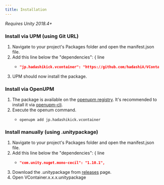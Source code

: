 ```yaml
---
title: Installation
---
```


*Requires Unity 2018.4+*

### Install via UPM (using Git URL)

1. Navigate to your project's Packages folder and open the manifest.json file.
2. Add this line below the "dependencies": { line
    - ```json title="Packages/manifest.json"
      "jp.hadashikick.vcontainer": "https://github.com/hadashiA/VContainer.git?path=VContainer/Assets/VContainer#1.8.3",
      ```
3. UPM should now install the package.

### Install via OpenUPM

1. The package is available on the [openupm registry](https://openupm.com). It's recommended to install it via [openupm-cli](https://github.com/openupm/openupm-cli).
2. Execute the openum command.
    - ```
      openupm add jp.hadashikick.vcontainer
      ```

### Install manually (using .unitypackage)

1. Navigate to your project's Packages folder and open the manifest.json file.
2. Add this line below the "dependencies": { line
    - ```json title="Packages/manifest.json"
      "com.unity.nuget.mono-cecil": "1.10.1",    
      ```
3. Download the .unitypackage from [releases](https://github.com/hadashiA/VContainer/releases) page.
4. Open VContainer.x.x.x.unitypackage

